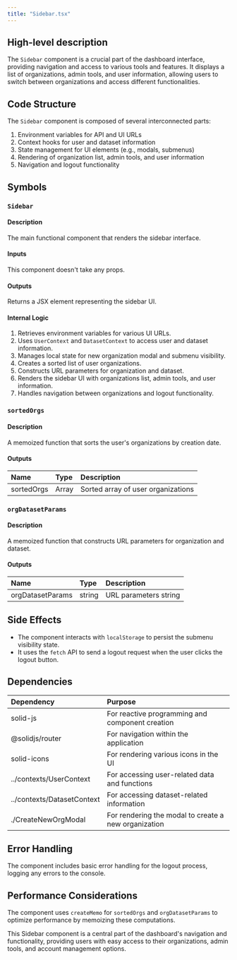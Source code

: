 ```yaml
---
title: "Sidebar.tsx"
---
```


## High-level description
The `Sidebar` component is a crucial part of the dashboard interface, providing navigation and access to various tools and features. It displays a list of organizations, admin tools, and user information, allowing users to switch between organizations and access different functionalities.

## Code Structure
The `Sidebar` component is composed of several interconnected parts:
1. Environment variables for API and UI URLs
2. Context hooks for user and dataset information
3. State management for UI elements (e.g., modals, submenus)
4. Rendering of organization list, admin tools, and user information
5. Navigation and logout functionality

## Symbols

### `Sidebar`
#### Description
The main functional component that renders the sidebar interface.

#### Inputs
This component doesn't take any props.

#### Outputs
Returns a JSX element representing the sidebar UI.

#### Internal Logic
1. Retrieves environment variables for various UI URLs.
2. Uses `UserContext` and `DatasetContext` to access user and dataset information.
3. Manages local state for new organization modal and submenu visibility.
4. Creates a sorted list of user organizations.
5. Constructs URL parameters for organization and dataset.
6. Renders the sidebar UI with organizations list, admin tools, and user information.
7. Handles navigation between organizations and logout functionality.

### `sortedOrgs`
#### Description
A memoized function that sorts the user's organizations by creation date.

#### Outputs
| Name | Type | Description |
|:-----|:-----|:------------|
| sortedOrgs | Array | Sorted array of user organizations |

### `orgDatasetParams`
#### Description
A memoized function that constructs URL parameters for organization and dataset.

#### Outputs
| Name | Type | Description |
|:-----|:-----|:------------|
| orgDatasetParams | string | URL parameters string |

## Side Effects
- The component interacts with `localStorage` to persist the submenu visibility state.
- It uses the `fetch` API to send a logout request when the user clicks the logout button.

## Dependencies
| Dependency | Purpose |
|:-----------|:--------|
| solid-js | For reactive programming and component creation |
| @solidjs/router | For navigation within the application |
| solid-icons | For rendering various icons in the UI |
| ../contexts/UserContext | For accessing user-related data and functions |
| ../contexts/DatasetContext | For accessing dataset-related information |
| ./CreateNewOrgModal | For rendering the modal to create a new organization |

## Error Handling
The component includes basic error handling for the logout process, logging any errors to the console.

## Performance Considerations
The component uses `createMemo` for `sortedOrgs` and `orgDatasetParams` to optimize performance by memoizing these computations.

This Sidebar component is a central part of the dashboard's navigation and functionality, providing users with easy access to their organizations, admin tools, and account management options.